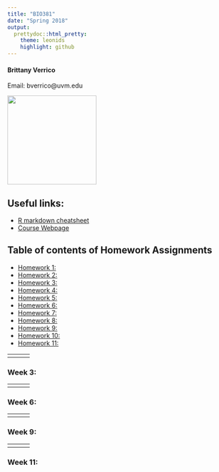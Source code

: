```yaml
---
title: "BIO381"
date: "Spring 2018"
output: 
  prettydoc::html_pretty:
    theme: leonids
    highlight: github
---
```

<p align="center">

#### Brittany Verrico
Email: bverrico@uvm.edu 

<img src="IMG_3205.jpg" width="200" height="200" />


## Useful links:
* [R markdown cheatsheet](https://www.rstudio.com/wp-content/uploads/2015/02/rmarkdown-cheatsheet.pdf)
* [Course Webpage](https://gotellilab.github.io/Bio381/) 

## Table of contents of Homework Assignments    
* [Homework 1: ](#id-section1)
* [Homework 2: ](#id-section2)
* [Homework 3: ](#id-section3)
* [Homework 4: ](#id-section4)
* [Homework 5: ](#id-section5)
* [Homework 6: ](#id-section6) 
* [Homework 7: ](#id-section7)
* [Homework 8: ](#id-section8)
* [Homework 9: ](#id-section9)   
* [Homework 10: ](#id-section10)
* [Homework 11: ](#id-section11)

------
<div id='id-section1'/>
### Week 1:


------
<div id='id-section2'/>
### Week 2:    

------
<div id='id-section3'/>
### Week 3: 


------
<div id='id-section4'/>
### Week 4:    

------
<div id='id-section5'/>   
### Week 5: 
   
 
------
<div id='id-section6'/>   
### Week 6: 

------
<div id='id-section7'/>
### Week 7: 


------
<div id='id-section8'/>
### Week 8:  

------
<div id='id-section9'/>
### Week 9: 

------
<div id='id-section10'/>
### Week 10:    


------
<div id='id-section11'/>
### Week 11: 